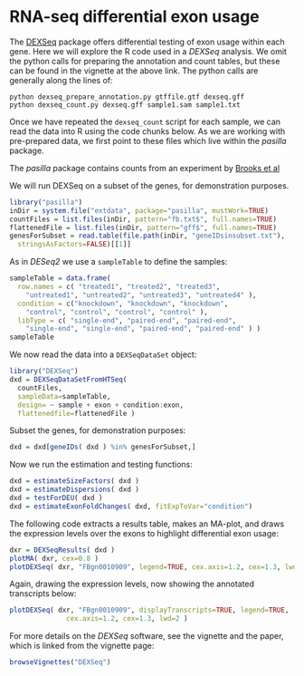 # RNA-seq differential exon usage

The [DEXSeq](http://bioconductor.org/packages/release/bioc/html/DEXSeq.html) package offers differential testing of exon usage within each gene. Here we will explore the R code used in a *DEXSeq* analysis. We omit the python calls for preparing the annotation and count tables, but these can be found in the vignette at the above link. The python calls are generally along the lines of:

```
python dexseq_prepare_annotation.py gtffile.gtf dexseq.gff
python dexseq_count.py dexseq.gff sample1.sam sample1.txt
```

Once we have repeated the `dexseq_count` script for each sample, we can read the data into R using the code chunks below. As we are working with pre-prepared data, we first point to these files which live within the *pasilla* package. 

The *pasilla* package contains counts from an experiment by [Brooks et al](http://www.ncbi.nlm.nih.gov/pmc/articles/PMC3032923/)

We will run DEXSeq on a subset of the genes, for demonstration purposes.

```r
library("pasilla")
inDir = system.file("extdata", package="pasilla", mustWork=TRUE)
countFiles = list.files(inDir, pattern="fb.txt$", full.names=TRUE)
flattenedFile = list.files(inDir, pattern="gff$", full.names=TRUE)
genesForSubset = read.table(file.path(inDir, "geneIDsinsubset.txt"),
  stringsAsFactors=FALSE)[[1]]
```

As in *DESeq2* we use a `sampleTable` to define the samples:

```r
sampleTable = data.frame(
  row.names = c( "treated1", "treated2", "treated3",
    "untreated1", "untreated2", "untreated3", "untreated4" ),
  condition = c("knockdown", "knockdown", "knockdown",
    "control", "control", "control", "control" ),
  libType = c( "single-end", "paired-end", "paired-end",
    "single-end", "single-end", "paired-end", "paired-end" ) )
sampleTable
```

We now read the data into a `DEXSeqDataSet` object:

```r
library("DEXSeq")
dxd = DEXSeqDataSetFromHTSeq(
  countFiles,
  sampleData=sampleTable,
  design= ~ sample + exon + condition:exon,
  flattenedfile=flattenedFile )
```

Subset the genes, for demonstration purposes:

```r
dxd = dxd[geneIDs( dxd ) %in% genesForSubset,]
```

Now we run the estimation and testing functions:

```r
dxd = estimateSizeFactors( dxd )
dxd = estimateDispersions( dxd )
dxd = testForDEU( dxd )
dxd = estimateExonFoldChanges( dxd, fitExpToVar="condition")
```

The following code extracts a results table, makes an MA-plot, and draws the expression levels over the exons to highlight differential exon usage:

```r
dxr = DEXSeqResults( dxd )
plotMA( dxr, cex=0.8 )
plotDEXSeq( dxr, "FBgn0010909", legend=TRUE, cex.axis=1.2, cex=1.3, lwd=2 )
```

Again, drawing the expression levels, now showing the annotated transcripts below:

```r
plotDEXSeq( dxr, "FBgn0010909", displayTranscripts=TRUE, legend=TRUE,
              cex.axis=1.2, cex=1.3, lwd=2 )
```

For more details on the *DEXSeq* software, see the vignette and the paper, which is linked from the vignette page:

```r
browseVignettes("DEXSeq")
```

